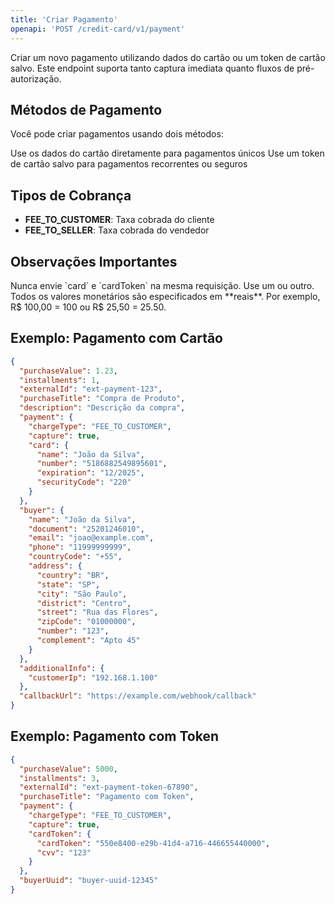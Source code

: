 ```yaml
---
title: 'Criar Pagamento'
openapi: 'POST /credit-card/v1/payment'
---
```


Criar um novo pagamento utilizando dados do cartão ou um token de cartão salvo. Este endpoint suporta tanto captura imediata quanto fluxos de pré-autorização.

## Métodos de Pagamento

Você pode criar pagamentos usando dois métodos:

<CardGroup cols={2}>
  <Card title="Pagamento Direto com Cartão" icon="credit-card">
    Use os dados do cartão diretamente para pagamentos únicos
  </Card>
  <Card title="Pagamento com Token" icon="shield">
    Use um token de cartão salvo para pagamentos recorrentes ou seguros
  </Card>
</CardGroup>

## Tipos de Cobrança

- **FEE_TO_CUSTOMER**: Taxa cobrada do cliente
- **FEE_TO_SELLER**: Taxa cobrada do vendedor

## Observações Importantes

<Warning>
  Nunca envie `card` e `cardToken` na mesma requisição. Use um ou outro.
</Warning>

<Info>
  Todos os valores monetários são especificados em **reais**. Por exemplo, R$ 100,00 = 100 ou R$ 25,50 = 25.50.
</Info>

## Exemplo: Pagamento com Cartão

```json Exemplo de Requisição
{
  "purchaseValue": 1.23,
  "installments": 1,
  "externalId": "ext-payment-123",
  "purchaseTitle": "Compra de Produto",
  "description": "Descrição da compra",
  "payment": {
    "chargeType": "FEE_TO_CUSTOMER",
    "capture": true,
    "card": {
      "name": "João da Silva",
      "number": "5186882549895601",
      "expiration": "12/2025",
      "securityCode": "220"
    }
  },
  "buyer": {
    "name": "João da Silva",
    "document": "25201246010",
    "email": "joao@example.com",
    "phone": "11999999999",
    "countryCode": "+55",
    "address": {
      "country": "BR",
      "state": "SP",
      "city": "São Paulo",
      "district": "Centro",
      "street": "Rua das Flores",
      "zipCode": "01000000",
      "number": "123",
      "complement": "Apto 45"
    }
  },
  "additionalInfo": {
    "customerIp": "192.168.1.100"
  },
  "callbackUrl": "https://example.com/webhook/callback"
}
```

## Exemplo: Pagamento com Token

```json Exemplo de Requisição
{
  "purchaseValue": 5000,
  "installments": 3,
  "externalId": "ext-payment-token-67890",
  "purchaseTitle": "Pagamento com Token",
  "payment": {
    "chargeType": "FEE_TO_CUSTOMER",
    "capture": true,
    "cardToken": {
      "cardToken": "550e8400-e29b-41d4-a716-446655440000",
      "cvv": "123"
    }
  },
  "buyerUuid": "buyer-uuid-12345"
}
```